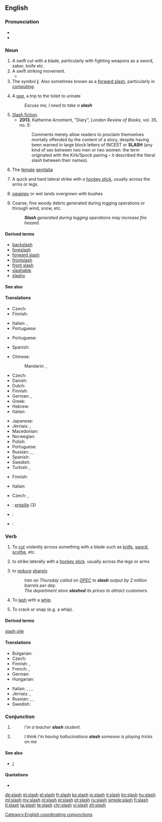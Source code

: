 {{wikipedia|dab=slash (disambiguation)|slash}}
==English==

===Pronunciation===
* {{IPA|/slæʃ/}}
* {{rhymes|æʃ}}

===Noun===
{{en-noun|es}}

# A swift cut with a blade, particularly with fighting weapons as a sword, saber, knife etc.
# A swift striking movement.
#* {{quote-news
|year=2010
|date=December 29
|author=Chris Whyatt
|title=Chelsea 1 - 0 Bolton
|work=BBC
|url=http://news.bbc.co.uk/sport1/hi/football/eng_prem/9309542.stm
|page=
|passage=Centre-back Branislav Ivanovic then took a wild '''slash''' at the ball but his captain John Terry saved Chelsea's skin by hacking the ball clear for a corner with Kevin Davies set to strike from just six yards out. }}
# The symbol '''[[/]]'''. Also sometimes known as a [[forward slash]], particularly in [[computing]].
# {{context|British|slang|lang=en}} A [[pee]], a trip to the toilet to urinate
#: ''Excuse me, I need to take a '''slash'''''
# [[slash fiction|Slash fiction]].
#* '''2013''', Katherine Arcement, "Diary", ''London Review of Books'', vol. 35, no. 5:
#*: Comments merely allow readers to proclaim themselves mortally offended by the content of a story, despite having been warned in large block letters of INCEST or '''SLASH''' (any kind of sex between two men or two women: the term originated with the Kirk/Spock pairing – it described the literal slash between their names).
# {{context|vulgar|slang|lang=en}} The [[female]] [[genitalia]]
# {{context|ice hockey|lang=en}} A quick and hard lateral strike with a [[hockey stick]], usually across the arms or legs.
# {{context|US|dialect|lang=en}} [[swampy]] or wet lands overgrown with bushes
#: {{rfquotek|Bartlett}}
# {{cx|forestry|lang=en}} Coarse, fine woody debris generated during logging operations or through wind, snow, etc.
#: '''''Slash''' generated during logging operations may increase fire hazard.''

====Derived terms====
* [[backslash]]
* [[foreslash]]
* [[forward slash]]
* [[frontslash]]
* [[front slash]]
* [[slashable]]
* [[slashy]]

====See also====
{{punctuation}}

====Translations====
{{trans-top|swift cut with a blade}}
* Czech: {{t+|cs|řez|m}}
* Finnish: {{t|fi|sivallus}}
{{trans-mid}}
* Italian: {{t+|it|fendente|m}}, {{t|it|sfregio|m}}
* Portuguese: {{t+|pt|talho|m}}
{{trans-bottom}}

{{trans-top|slang: trip to the toilet to urinate}}
* Portuguese: {{t|pt|mijada|f}}
{{trans-mid}}
* Spanish: {{t|es|hechar una meada|f}}
{{trans-bottom}}

{{trans-top|symbol}}
* Chinese:
*: Mandarin: {{t+|cmn|斜線號|sc=Hani}},  {{t|cmn|斜线号|tr=xiéxiànhào|sc=Hani}}
* Czech: {{t|cs|lomítko|n}}
* Danish: {{t|da|skråstreg}}
* Dutch: {{t+|nl|schuine streep|f}}
* Finnish: {{t+|fi|vinoviiva}}
* German: {{t+|de|Bruchstrich|m}}, {{t+|de|Schrägstrich|m}}
* Greek: {{t|el|δεξιότροπη κάθετος}}
* Hebrew: {{t+|he|לוכסן|m}}
* Italian: {{t+|it|barra|f}}
{{trans-mid}}
* Japanese: {{t|ja|スラッシュ|tr=surasshu}}
* Jèrriais: {{t|roa-jer|slache|f}}, {{t|roa-jer|slache en avant|f}}
* Macedonian: {{t|mk|коса црта|f|tr=kósa c'rta}}
* Norwegian: {{t|no|skråstrek|m}}
* Polish: {{t|pl|ukośnik|m}}
* Portuguese: {{t+|pt|barra|f}}
* Russian: {{t|ru|слэш|m|tr=sleš}},  {{t|ru|косая черта|f|tr=kosája čertá}},  {{t+|ru|косая|f|tr=kosája}}
* Spanish: {{t+|es|barra|f}}
* Swedish: {{t+|sv|snedstreck|n}}
* Turkish: {{t+|tr|bölü}}, {{t+|tr|taksim}}
{{trans-bottom}}

{{trans-see|slash fiction}}

{{trans-top|vulgar slang: female genitalia}}
* Finnish: {{t+|fi|viiva}}
{{trans-mid}}
* Italian: {{t|it|fessa|f}}
{{trans-bottom}}

{{trans-top|ice hockey: quick and hard lateral strike with a hockey stick}}
* Czech: {{t|cs|seknutí|n}}, {{t+|cs|sekera|f}}
{{trans-mid}}
{{trans-bottom}}

{{checktrans-top}}
* {{ttbc|fr}}: [[entaille]] {{g|f}} (3)
* {{ttbc|ja}}: {{t|ja|斬撃 (ざんげき)|tr=zangeki}}
{{trans-mid}}
* {{ttbc|roa-jer}}: {{t|roa-jer|slache|f}}
{{trans-bottom}}

===Verb===
{{en-verb|slash|es}}

# To [[cut]] violently across something with a blade such as [[knife]], [[sword]], [[scythe]], etc.
# {{context|ice hockey|lang=en}} to strike laterally with a [[hockey stick]]. usually across the legs or arms
# {{context|transitive|lang=en}} to [[reduce]] [[sharply]]
#: ''Iran on Thursday called on [[OPEC]] to '''slash''' output by 2 million barrels per day.''
#: ''The department store '''slashed''' its prices to attract customers.''
# To [[lash]] with a [[whip]].
#: {{rfquotek|King}}
# To crack or snap (e.g. a whip).
#: {{rfquotek|Dr. H. More}}

====Derived terms====
[[slash pile]]

====Translations====
{{trans-top|to cut across something with a knife, sword, etc}}
* Bulgarian: {{t+|bg|разсичам}}
* Czech: {{t|cs|říznout}}
* Finnish: {{t|fi|viiltää}}, {{t|fi|sivaltaa}}
* French: {{t+|fr|entailler}}, {{t+|fr|taillader}}
* German: {{t|de|aufschlitzen}}
* Hungarian: {{t+|hu|hasít}}
{{trans-mid}}
* Italian: {{t+|it|sfregiare}}, {{t+|it|fendere}}, {{t+|it|falciare}}, {{t+|it|mietere}}
* Jèrriais: {{t|roa-jer|sâbrer}}, {{t|roa-jer|slachi}}
* Russian: {{t+|ru|полосовать|tr=polosovátʹ}}, {{t+|ru|рубить|tr=rubítʹ}}, {{t+|ru|рассекать|tr=rassekátʹ}}
* Swedish: {{t+|sv|hugga}}
{{trans-bottom}}

===Conjunction===
{{en-con}}

# {{non-gloss definition|Used to connect two or more identities in a list.}}
#: ''I'm a teacher '''slash''' student.''
# {{non-gloss definition|Used to list alternatives.}}
#: ''I think I'm having hallucinations '''slash''' someone is playing tricks on me''

====See also====
* [[/]]

====Quotations====
* {{seeCites}}

[[Category:English coordinating conjunctions]]

[[de:slash]]
[[et:slash]]
[[el:slash]]
[[fr:slash]]
[[ko:slash]]
[[io:slash]]
[[it:slash]]
[[kn:slash]]
[[hu:slash]]
[[ml:slash]]
[[my:slash]]
[[nl:slash]]
[[pl:slash]]
[[pt:slash]]
[[ru:slash]]
[[simple:slash]]
[[fi:slash]]
[[tl:slash]]
[[ta:slash]]
[[te:slash]]
[[chr:slash]]
[[vi:slash]]
[[zh:slash]]